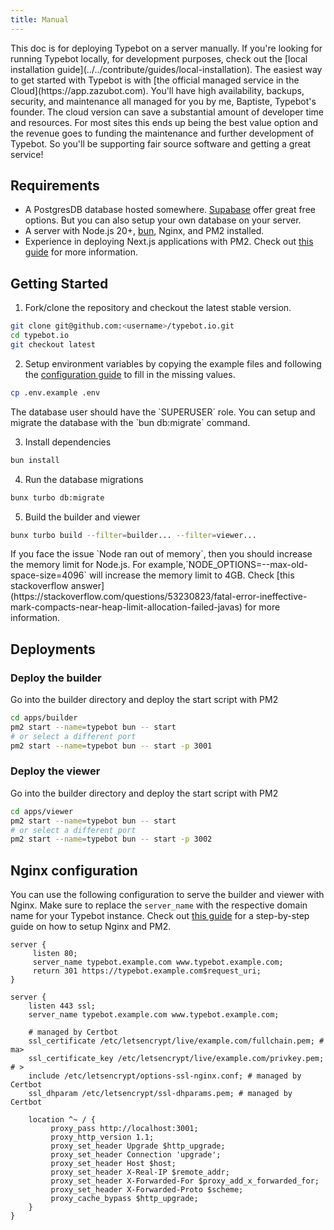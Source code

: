 ```yaml
---
title: Manual
---
```


<Warning>
  This doc is for deploying Typebot on a server manually. If you're looking for
  running Typebot locally, for development purposes, check out the [local
  installation guide](../../contribute/guides/local-installation).
</Warning>

<Note>
  The easiest way to get started with Typebot is with [the official managed
  service in the Cloud](https://app.zazubot.com). You'll have high availability,
  backups, security, and maintenance all managed for you by me, Baptiste,
  Typebot's founder. The cloud version can save a substantial amount of
  developer time and resources. For most sites this ends up being the best value
  option and the revenue goes to funding the maintenance and further development
  of Typebot. So you'll be supporting fair source software and getting a great
  service!
</Note>

## Requirements

- A PostgresDB database hosted somewhere. [Supabase](https://supabase.com/) offer great free options. But you can also setup your own database on your server.
- A server with Node.js 20+, [bun](https://bun.sh/docs/installation), Nginx, and PM2 installed.
- Experience in deploying Next.js applications with PM2. Check out [this guide](https://www.coderrocketfuel.com/article/how-to-deploy-a-next-js-website-to-a-digital-ocean-server/) for more information.

## Getting Started

1. Fork/clone the repository and checkout the latest stable version.

```sh
git clone git@github.com:<username>/typebot.io.git
cd typebot.io
git checkout latest
```

2. Setup environment variables by copying the example files and following the [configuration guide](/self-hosting/configuration) to fill in the missing values.

```sh
cp .env.example .env
```

<Note>
  The database user should have the `SUPERUSER` role. You can setup and migrate
  the database with the `bun db:migrate` command.
</Note>

3. Install dependencies

```sh
bun install
```

4. Run the database migrations

```sh
bunx turbo db:migrate
```

5. Build the builder and viewer

```sh
bunx turbo build --filter=builder... --filter=viewer...
```

<Note>
  If you face the issue `Node ran out of memory`, then you should increase the
  memory limit for Node.js. For example,`NODE_OPTIONS=--max-old-space-size=4096`
  will increase the memory limit to 4GB. Check [this stackoverflow
  answer](https://stackoverflow.com/questions/53230823/fatal-error-ineffective-mark-compacts-near-heap-limit-allocation-failed-javas)
  for more information.
</Note>

## Deployments

### Deploy the builder

Go into the builder directory and deploy the start script with PM2

```sh
cd apps/builder
pm2 start --name=typebot bun -- start
# or select a different port
pm2 start --name=typebot bun -- start -p 3001
```

### Deploy the viewer

Go into the builder directory and deploy the start script with PM2

```sh
cd apps/viewer
pm2 start --name=typebot bun -- start
# or select a different port
pm2 start --name=typebot bun -- start -p 3002
```

## Nginx configuration

You can use the following configuration to serve the builder and viewer with Nginx. Make sure to replace the `server_name` with the respective domain name for your Typebot instance. Check out [this guide](https://www.coderrocketfuel.com/article/how-to-deploy-a-next-js-website-to-a-digital-ocean-server/) for a step-by-step guide on how to setup Nginx and PM2.

```nginx
server {
     listen 80;
     server_name typebot.example.com www.typebot.example.com;
     return 301 https://typebot.example.com$request_uri;
}

server {
    listen 443 ssl;
    server_name typebot.example.com www.typebot.example.com;

    # managed by Certbot
    ssl_certificate /etc/letsencrypt/live/example.com/fullchain.pem; # ma>
    ssl_certificate_key /etc/letsencrypt/live/example.com/privkey.pem; # >
    include /etc/letsencrypt/options-ssl-nginx.conf; # managed by Certbot
    ssl_dhparam /etc/letsencrypt/ssl-dhparams.pem; # managed by Certbot

    location ^~ / {
         proxy_pass http://localhost:3001;
         proxy_http_version 1.1;
         proxy_set_header Upgrade $http_upgrade;
         proxy_set_header Connection 'upgrade';
         proxy_set_header Host $host;
         proxy_set_header X-Real-IP $remote_addr;
         proxy_set_header X-Forwarded-For $proxy_add_x_forwarded_for;
         proxy_set_header X-Forwarded-Proto $scheme;
         proxy_cache_bypass $http_upgrade;
    }
}
```
